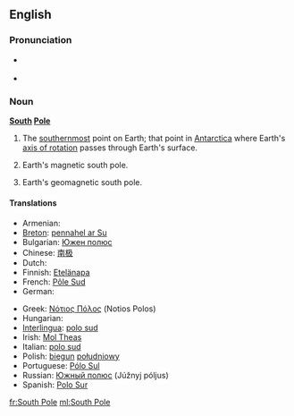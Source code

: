 {{also|south pole}}
==English==

===Pronunciation===
* {{a|UK}} {{IPA|/ˈsaʊθˌpəʊl/}}
* {{a|US}} {{IPA|/ˈsaʊθˌpoʊl/}}

===Noun===
{{wikipedia}}
'''[[south|South]] [[pole|Pole]]'''

# {{geography}} The [[southernmost]] point on Earth; that point in [[Antarctica]] where Earth's [[axis of rotation]] passes through Earth's surface.
# {{geography}} Earth's magnetic south pole.
# {{geography}} Earth's geomagnetic south pole.

====Translations====
{{trans-top|the southernmost point on Earth}}
* Armenian: {{t-|hy|Հարավային բևեռ|tr=Haravayin beveṙ|sc=Armn|xs=Armenian}}
* [[Breton]]: [[pennahel ar Su]] {{m}}
* Bulgarian: [[Южен полюс]]
* Chinese: [[南极]]
* Dutch: {{t-|nl|Zuidpool|m}}
* Finnish: [[Etelänapa]]
* French: [[Pôle Sud]] {{m}}
* German: {{t-|de|Südpol|m}}
{{trans-mid}}
* Greek: [[Νότιος Πόλος]] (Notios Polos)
* Hungarian: {{t|hu|Déli-sark}}
* [[Interlingua]]: [[polo sud]]
* Irish: [[Mol Theas]]
* Italian: [[polo sud]] {{m}}
* Polish: [[biegun]] [[południowy]] {{m}}
* Portuguese: [[Pólo Sul]] {{m}}
* Russian: [[Южный полюс]] (Júžnyj póljus) {{m}}
* Spanish: [[Polo Sur]] {{m}}
{{trans-bottom}}

[[fr:South Pole]]
[[ml:South Pole]]